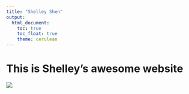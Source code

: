 ```yaml
---
title: "Shelley Shen"
output: 
  html_document:
    toc: true
    toc_float: true
    theme: cerulean
---
```


# This is Shelley's awesome website

![](https://media.giphy.com/media/zz49TLnbLJdXq/giphy.gif)

